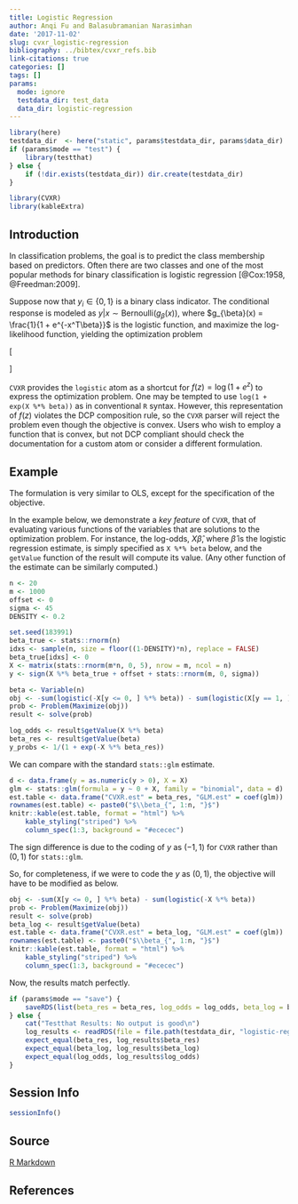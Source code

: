 ```yaml
---
title: Logistic Regression
author: Anqi Fu and Balasubramanian Narasimhan
date: '2017-11-02'
slug: cvxr_logistic-regression
bibliography: ../bibtex/cvxr_refs.bib
link-citations: true
categories: []
tags: []
params:
  mode: ignore
  testdata_dir: test_data
  data_dir: logistic-regression
---
```


```r
library(here)
testdata_dir  <- here("static", params$testdata_dir, params$data_dir) 
if (params$mode == "test") {
    library(testthat)
} else {
    if (!dir.exists(testdata_dir)) dir.create(testdata_dir)
}
```

```r
library(CVXR)
library(kableExtra)
```

## Introduction

In classification problems, the goal is to predict the class
membership based on predictors. Often there are two classes and one of
the most popular methods for binary classification is logistic
regression [@Cox:1958, @Freedman:2009].  

Suppose now that $y_i \in \{0,1\}$ is a binary class indicator. The
conditional response is modeled as $y|x \sim
\mbox{Bernoulli}(g_{\beta}(x))$, where $g_{\beta}(x) = \frac{1}{1 +
e^{-x^T\beta}}$ is the logistic function, and maximize the
log-likelihood function, yielding the optimization problem

\[
\begin{array}{ll} 
\underset{\beta}{\mbox{maximize}} & \sum_{i=1}^m \{
y_i\log(g_{\beta}(x_i)) + (1-y_i)\log(1 - g_{\beta}(x_i)) \}.
\end{array} 
\]

`CVXR` provides the `logistic` atom as a shortcut for $f(z) =
\log(1 + e^z)$ to express the optimization problem.  One may be
tempted to use `log(1 + exp(X %*% beta))` as in conventional
`R` syntax. However, this representation of $f(z)$ violates
the DCP composition rule, so the `CVXR` parser will reject the
problem even though the objective is convex. Users who wish to employ
a function that is convex, but not DCP compliant should check the
documentation for a custom atom or consider a different formulation.

## Example

The formulation is very similar to OLS, except for the specification
of the objective. 

In the example below, we demonstrate a _key feature_ of `CVXR`, that
of evaluating various functions of the variables that are solutions to
the optimization problem. For instance, the log-odds, $X\hat{\beta}$,
where $\hat{\beta}$ is the logistic regression estimate, is simply
specified as `X %*% beta` below, and the `getValue` function of the
result will compute its value.  (Any other function of the estimate
can be similarly computed.)

```r
n <- 20
m <- 1000
offset <- 0
sigma <- 45
DENSITY <- 0.2

set.seed(183991)
beta_true <- stats::rnorm(n)
idxs <- sample(n, size = floor((1-DENSITY)*n), replace = FALSE)
beta_true[idxs] <- 0
X <- matrix(stats::rnorm(m*n, 0, 5), nrow = m, ncol = n)
y <- sign(X %*% beta_true + offset + stats::rnorm(m, 0, sigma))

beta <- Variable(n)
obj <- -sum(logistic(-X[y <= 0, ] %*% beta)) - sum(logistic(X[y == 1, ] %*% beta))
prob <- Problem(Maximize(obj))
result <- solve(prob)

log_odds <- result$getValue(X %*% beta)
beta_res <- result$getValue(beta)
y_probs <- 1/(1 + exp(-X %*% beta_res))
```

We can compare with the standard `stats::glm` estimate.

```r
d <- data.frame(y = as.numeric(y > 0), X = X)
glm <- stats::glm(formula = y ~ 0 + X, family = "binomial", data = d)
est.table <- data.frame("CVXR.est" = beta_res, "GLM.est" = coef(glm))
rownames(est.table) <- paste0("$\\beta_{", 1:n, "}$")
knitr::kable(est.table, format = "html") %>%
    kable_styling("striped") %>%
    column_spec(1:3, background = "#ececec")
```

The sign difference is due to the coding of $y$ as $(-1, 1)$ for
`CVXR` rather than $(0, 1)$ for `stats::glm`. 

So, for completeness, if we were to code the $y$ as $(0, 1)$, the
objective will have to be modified as below. 


```r
obj <- -sum(X[y <= 0, ] %*% beta) - sum(logistic(-X %*% beta))
prob <- Problem(Maximize(obj))
result <- solve(prob)
beta_log <- result$getValue(beta)
est.table <- data.frame("CVXR.est" = beta_log, "GLM.est" = coef(glm))
rownames(est.table) <- paste0("$\\beta_{", 1:n, "}$")
knitr::kable(est.table, format = "html") %>%
    kable_styling("striped") %>%
    column_spec(1:3, background = "#ececec")
```

Now, the results match perfectly.

```r
if (params$mode == "save") {
    saveRDS(list(beta_res = beta_res, log_odds = log_odds, beta_log = beta_log), file = file.path(testdata_dir, "logistic-regression.RDS"))
} else {
    cat("Testthat Results: No output is good\n")
    log_results <- readRDS(file = file.path(testdata_dir, "logistic-regression.RDS"))
    expect_equal(beta_res, log_results$beta_res)
    expect_equal(beta_log, log_results$beta_log)
    expect_equal(log_odds, log_results$log_odds)
}
```

## Session Info

```r
sessionInfo()
```

## Source

[R Markdown](https://github.com/bnaras/cvxr_docs/blob/master/content/cvxr_examples/logistic-regression.Rmd)

## References
